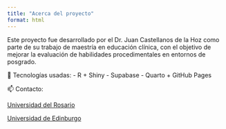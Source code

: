 ```yaml
---
title: "Acerca del proyecto"
format: html
---
```


Este proyecto fue desarrollado por el Dr. Juan Castellanos de la Hoz como parte de su trabajo de maestría en educación clínica, con el objetivo de mejorar la evaluación de habilidades procedimentales en entornos de posgrado.

🔧 Tecnologías usadas:
- R + Shiny
- Supabase
- Quarto + GitHub Pages

📫 Contacto: 

[Universidad del Rosario](mailto:juan.castellanos@urosario.edu.co)

[Universidad de Edinburgo](mailto:j.c.castellanos-de-la-hoz@sms.ed.ac.uk)